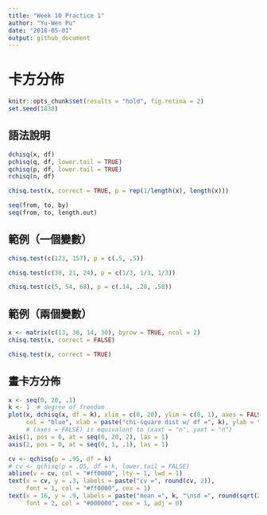 ```yaml
---
title: "Week 10 Practice 1"
author: "Yu-Wen Pu"
date: "2018-05-01"
output: github_document
---
```


# 卡方分佈

```r
knitr::opts_chunk$set(results = "hold", fig.retina = 2)
set.seed(1830)
```

## 語法說明

```r
dchisq(x, df)
pchisq(q, df, lower.tail = TRUE)
qchisq(p, df, lower.tail = TRUE)
rchisq(n, df)
```

```r
chisq.test(x, correct = TRUE, p = rep(1/length(x), length(x)))
```

```r
seq(from, to, by)
seq(from, to, length.out)
```

## 範例（一個變數）

```r
chisq.test(c(123, 157), p = c(.5, .5))
```

```r
chisq.test(c(30, 21, 24), p = c(1/3, 1/3, 1/3))
```

```r
chisq.test(c(5, 54, 68), p = c(.14, .28, .58))
```

## 範例（兩個變數）

```r
x <- matrix(c(13, 36, 14, 30), byrow = TRUE, ncol = 2)
chisq.test(x, correct = FALSE)
```

```r
chisq.test(x, correct = TRUE)
```

## 畫卡方分佈

```r
x <- seq(0, 20, .1)
k <- 1  # degree of freedom
plot(x, dchisq(x, df = k), xlim = c(0, 20), ylim = c(0, 1), axes = FALSE, type = "l",
     col = "blue", xlab = paste("chi-square dist w/ df =", k), ylab = "density")
     # (axes = FALSE) is equivalent to (xaxt = "n", yaxt = "n")
axis(1, pos = 0, at = seq(0, 20, 2), las = 1)
axis(2, pos = 0, at = seq(0, 1, .1), las = 1)

cv <- qchisq(p = .95, df = k)
# cv <- qchisq(p = .05, df = k, lower.tail = FALSE)
abline(v = cv, col = "#ff0000", lty = 1, lwd = 1)
text(x = cv, y = .3, labels = paste("cv =", round(cv, 2)),
     font = 1, col = "#ff0000", cex = 1)
text(x = 16, y = .9, labels = paste("mean =", k, "\nsd =", round(sqrt(2 * k), 2)),
     font = 2, col = "#000000", cex = 1, adj = 0)
```
